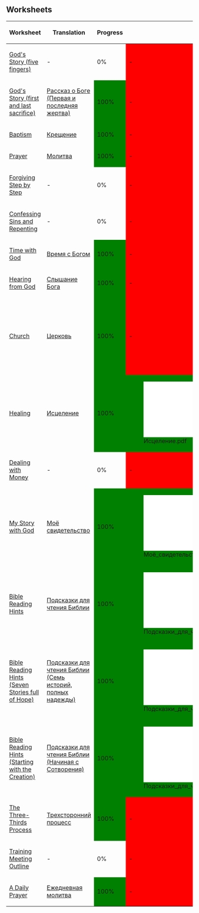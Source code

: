== Worksheets ==
{| class="wikitable" style="width:100%"
|-
! Worksheet
! Translation
! Progress
! PDF
! ODT
! Version
|- style="background-color:red"
| [[God's Story (five fingers)]]
| -
| 0%
| style="background-color:red" | -
| style="background-color:red" | -
| style="background-color:red" | -
|- style="background-color:orange"
| [[God's Story (first and last sacrifice)]]
| [[God's Story (first and last sacrifice)/ru|Рассказ о Боге (Первая и последняя жертва)]]
| style="background-color:green"  | 100%
| style="background-color:red" | -
| style="background-color:red" | -
| style="background-color:green" | 2.2
|- style="background-color:orange"
| [[Baptism]]
| [[Baptism/ru|Крещение]]
| style="background-color:green"  | 100%
| style="background-color:red" | -
| style="background-color:red" | -
| style="background-color:green" | 2.1
|- style="background-color:orange"
| [[Prayer]]
| [[Prayer/ru|Молитва]]
| style="background-color:green"  | 100%
| style="background-color:red" | -
| style="background-color:red" | -
| style="background-color:green" | 1.1
|- style="background-color:red"
| [[Forgiving Step by Step]]
| -
| 0%
| style="background-color:red" | -
| style="background-color:red" | -
| style="background-color:red" | -
|- style="background-color:red"
| [[Confessing Sins and Repenting]]
| -
| 0%
| style="background-color:red" | -
| style="background-color:red" | -
| style="background-color:red" | -
|- style="background-color:orange"
| [[Time with God]]
| [[Time with God/ru|Время с Богом]]
| style="background-color:green"  | 100%
| style="background-color:red" | -
| style="background-color:red" | -
| style="background-color:green" | 1.2
|- style="background-color:orange"
| [[Hearing from God]]
| [[Hearing from God/ru|Слышание Бога]]
| style="background-color:green"  | 100%
| style="background-color:red" | -
| style="background-color:red" | -
| style="background-color:green" | 1.2
|- style="background-color:orange"
| [[Church]]
| [[Church/ru|Церковь]]
| style="background-color:green"  | 100%
| style="background-color:red" | -
| style="background-color:green" | [[File:Церковь.odt]]
| style="background-color:green" | 2.0
|- style="background-color:orange"
| [[Healing]]
| [[Healing/ru|Исцеление]]
| style="background-color:green"  | 100%
| style="background-color:green" | [[File:Исцеление.pdf]]
| style="background-color:red" | -
| style="background-color:green" | 1.0
|- style="background-color:red"
| [[Dealing with Money]]
| -
| 0%
| style="background-color:red" | -
| style="background-color:red" | -
| style="background-color:red" | -
|- style="background-color:green"
| [[My Story with God]]
| [[My Story with God/ru|Моё свидетельство]]
| style="background-color:green"  | 100%
| style="background-color:green" | [[File:Моё_свидетельство.pdf]]
| style="background-color:green" | [[File:Моё_свидетельство.odt]]
| style="background-color:green" | 1.1
|- style="background-color:green"
| [[Bible Reading Hints]]
| [[Bible Reading Hints/ru|Подсказки для чтения Библии]]
| style="background-color:green"  | 100%
| style="background-color:green" | [[File:Подсказки_для_чтения_Библии.pdf]]
| style="background-color:green" | [[File:Подсказки_для_чтения_Библии.odt]]
| style="background-color:green" | 2.0
|- style="background-color:green"
| [[Bible Reading Hints (Seven Stories full of Hope)]]
| [[Bible Reading Hints (Seven Stories full of Hope)/ru|Подсказки для чтения Библии (Семь историй, полных надежды)]]
| style="background-color:green"  | 100%
| style="background-color:green" | [[File:Подсказки_для_чтения_Библии_(Семь_историй,_полных_надежды).pdf]]
| style="background-color:green" | [[File:Подсказки_для_чтения_Библии_(Семь_историй,_полных_надежды).odt]]
| style="background-color:green" | 2.0
|- style="background-color:green"
| [[Bible Reading Hints (Starting with the Creation)]]
| [[Bible Reading Hints (Starting with the Creation)/ru|Подсказки для чтения Библии (Начиная с Сотворения)]]
| style="background-color:green"  | 100%
| style="background-color:green" | [[File:Подсказки_для_чтения_Библии_(Начиная_с_Сотворения).pdf]]
| style="background-color:green" | [[File:Подсказки_для_чтения_Библии_(Начиная_с_Сотворения).odt]]
| style="background-color:green" | 2.0
|- style="background-color:orange"
| [[The Three-Thirds Process]]
| [[The Three-Thirds Process/ru|Трехсторонний процесс]]
| style="background-color:green"  | 100%
| style="background-color:red" | -
| style="background-color:red" | -
| style="background-color:green" | 1.0
|- style="background-color:red"
| [[Training Meeting Outline]]
| -
| 0%
| style="background-color:red" | -
| style="background-color:red" | -
| style="background-color:red" | -
|- style="background-color:orange"
| [[A Daily Prayer]]
| [[A Daily Prayer/ru|Ежедневная молитва]]
| style="background-color:green"  | 100%
| style="background-color:red" | -
| style="background-color:red" | -
| style="background-color:green" | 1.0
|}
